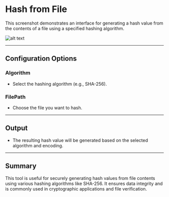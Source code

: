 # Hash from File

This screenshot demonstrates an interface for generating a hash value from the contents of a file using a specified hashing algorithm.

![alt text](../../../assets/cryptography/hash-from-file.png)

---

## Configuration Options

### Algorithm
- Select the hashing algorithm (e.g., SHA-256).

### FilePath
- Choose the file you want to hash.
---
## Output
- The resulting hash value will be generated based on the selected algorithm and encoding.
---
## Summary
This tool is useful for securely generating hash values from file contents using various hashing algorithms like SHA-256. It ensures data integrity and is commonly used in cryptographic applications and file verification.